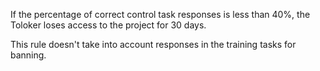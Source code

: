 <Image width="700px" withBackground imageId="1675426831628" alt="" />

If the percentage of correct control task responses is less than 40%, the Toloker loses access to the project for 30 days.

This rule doesn't take into account responses in the training tasks for banning.
